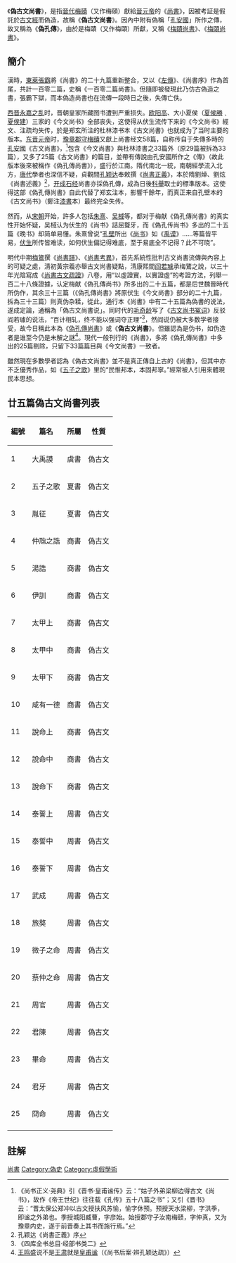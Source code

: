 《'''偽古文尚書'''》，是指[[晉代|晉代]][[梅賾|梅賾]]（又作梅頤）獻給[[晉元帝|晉元帝]]的《[[尚书_(书)|尚書]]》，因被考証是假託於[[古文經|古文經]]而偽造，故稱《'''偽古文尚書'''》。因內中附有偽稱「[[孔安國|孔安國]]」所作之傳，故又稱為《'''偽孔傳'''》，由於是梅賾（又作梅頤）所獻，又稱《[[梅賾尚書|梅賾尚書]]》、《[[梅頤尚書|梅頤尚書]]》。

==簡介==
漢時，[[東萊|東萊]][[張霸|張霸]]將《尚書》的二十九篇重新整合，又以《[[左傳|左傳]]》、《尚書序》作為首尾，共計一百零二篇，史稱《一百零二篇尚書》。但隨即被發現此乃仿古偽造之書，張霸下獄，而本偽造尚書也在流傳一段時日之後，失傳亡佚。

[[西晋|西晋]][[永嘉之乱|永嘉之乱]]时，晋朝皇家所藏图书遭到严重损失。[[欧阳高|欧阳高]]、大小夏侯（[[夏侯勝|夏侯勝]]﹑[[夏侯建|夏侯建]]）三家的《今文尚书》全部丧失，这使得从伏生流传下来的《今文尚书》經文、注疏均失传，於是郑玄所注的杜林漆书本《古文尚書》也就成为了当时主要的版本。[[东晋|东晋]][[晋元帝|元帝]]时，[[豫章|豫章]][[郡守|郡守]][[梅賾|梅賾]]又獻上尚書经文58篇，自称传自于失傳多時的[[孔安國|孔安國]]《古文尚書》，<ref>《尚书正义·尧典》引《晋书·皇甫谧传》云：“姑子外弟梁柳边得古文《尚书》，故作《帝王世纪》往往载《孔传》五十八篇之书”；又引《晋书》云：“晋太保公郑冲以古文授扶风苏愉，愉字休预。预授天水梁柳，字洪季，即谧之外弟也。季授城阳臧曹，字彦始。始授郡守子汝南梅赜，字仲真，又为豫章内史，遂于前晋奏上其书而施行焉。”</ref>包含《今文尚書》與杜林漆書之33篇外（原29篇被拆為33篇），又多了25篇《古文尚書》的篇目，並帶有傳說由孔安國所作之《傳》（故此版本後來被稱作《偽孔傳尚書》），盛行於江南。隋代南北一統，南朝經學流入北方，[[唐代|唐代]]學者也深信不疑，貞觀間[[孔颖达|孔颖达]]奉敕撰《[[尚書正義|尚書正義]]》，本於隋劉焯、劉炫《尚書述義》<ref>孔颖达《尚書正義》序</ref>，[[开成石经|开成石经]]尚書亦採偽孔傳，成為日後[[科舉|科舉]]取士的標準版本。这使得这部《偽孔傳尚書》自此代替了郑玄注本，影響千餘年，而真正来自孔壁本的《古文尚书》（鄭注[[漆書|漆書]]本）最终完全失传。

然而，从[[宋朝|宋朝]]开始，許多人包括[[朱熹|朱熹]]、[[吴棫|吴棫]]等，都对于梅献《偽孔傳尚書》的真实性开始怀疑，吴棫认为伏生的《尚书》詰屈聱牙，而《偽孔传尚书》多出的二十五篇《晚书》却简单易懂。朱熹曾说“[[孔府|孔壁]]所出《[[尚书|尚书]]》如《[[禹谟|禹谟]]》……等篇皆平易，[[伏生|伏生]]所传皆难读，如何伏生偏记得难底，至于易底全不记得？此不可晓”。

明代中期[[梅鷟|梅鷟]]撰《[[尚書譜|尚書譜]]》、《[[尚書考異|尚書考異]]》，首先系統性批判古文尚書流傳與內容上的可疑之處，清初黃宗羲亦舉古文尚書疑點，清康熙間[[阎若璩|阎若璩]]承梅鷟之說，以三十年光陰寫成《[[尚書古文疏證|尚書古文疏證]]》八卷，用“以虛證實，以實證虛”的考證方法，列舉一百二十八條證據，认定梅献《偽孔傳尚书》所多出的二十五篇，都是后世魏晉時代所伪作，其余三十三篇（《偽孔傳尚書》將原伏生《今文尚書》部分的二十九篇，拆為三十三篇）則真伪杂糅，從此，通行本《尚書》中有二十五篇為偽書的说法，遂成定論，通稱為「偽古文尚書说」。同时代的[[毛奇龄|毛奇龄]]写了《[[古文尚书冤词|古文尚书冤词]]》反驳阎若璩的说法，“百计相轧，终不能以强词夺正理”<ref>《四库全书总目·经部书类二》</ref>，然阎说仍被大多数学者接受，故今日稱此本為《[[偽孔傳尚書|偽孔傳尚書]]》或《'''偽古文尚書'''》。但雖認為是伪书，如伪造者是谁至今仍是未解之謎<ref>[[王鸣盛|王鸣盛]]说不是[[王肅_(三國)|王肃]]就是[[皇甫谧|皇甫谧]]（《尚书后案·辨孔颖达疏》）</ref>。現代一般刊行的《尚書》，多將《偽孔傳尚書》中多出的25篇剔除，只留下33篇篇目與《今文尚書》一致者。

雖然現在多數學者認為《偽古文尚書》並不是真正傳自上古的《尚書》，但其中亦不乏優秀作品，如《[[五子之歌|五子之歌]]》里的“民惟邦本，本固邦寧。”經常被人引用來體現民本思想。

== 廿五篇偽古文尚書列表 ==
{| class="wikitable sortable" style="text-align:right" 
|-
!'''編號'''!!'''篇名'''!!'''所屬'''!!'''性質'''
|- 
|align="left"| 1 || 大禹謨 || 虞書 || 偽古文
|-
|align="left"| 2 || 五子之歌 || 夏書 ||偽古文 
|-
|align="left"| 3 || 胤征 || 夏書 || 偽古文
|-
|align="left"| 4 || 仲虺之誥 || 商書 || 偽古文
|-
|align="left"| 5 || 湯誥 || 商書 ||偽古文 
|-
|align="left"| 6 || 伊訓 || 商書 || 偽古文
|-
|align="left"| 7 || 太甲上 || 商書 || 偽古文
|-
|align="left"| 8 || 太甲中 || 商書 ||偽古文 
|-
|align="left"| 9 || 太甲下 || 商書 || 偽古文
|-
|align="left"| 10|| 咸有一德 || 商書 || 偽古文
|-
|align="left"| 11 || 說命上 || 商書 || 偽古文
|-
|align="left"| 12 || 說命中 || 商書 ||偽古文 
|-
|align="left"| 13 || 說命下 || 商書 || 偽古文
|-
|align="left"| 14 || 泰誓上 || 周書 || 偽古文
|-
|align="left"| 15 || 泰誓中 || 周書 ||偽古文 
|-
|align="left"| 16 || 泰誓下 || 周書 || 偽古文
|-
|align="left"| 17|| 武成 || 周書 || 偽古文
|-
|align="left"| 18 || 旅獒 || 周書 || 偽古文
|-
|align="left"| 19 || 微子之命 || 周書 ||偽古文 
|-
|align="left"| 20 || 蔡仲之命 || 周書 || 偽古文
|-
|align="left"| 21 || 周官 || 周書 || 偽古文
|-
|align="left"| 22 || 君陳 || 周書 ||偽古文 
|-
|align="left"| 23 || 畢命 || 周書 || 偽古文
|-
|align="left"| 24 || 君牙 || 周書 ||偽古文 
|-
|align="left"| 25 || 冏命 || 周書 || 偽古文
|-
|}

[[Category:尚書|]]
[[Category:偽史|Category:偽史]]
[[Category:虛假學術|Category:虛假學術]]

==註解==
{{Reflist}}